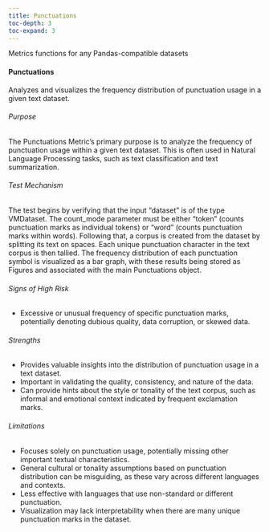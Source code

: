 ```yaml
---
title: Punctuations
toc-depth: 3
toc-expand: 3
---
```


Metrics functions for any Pandas-compatible datasets










#### Punctuations

Analyzes and visualizes the frequency distribution of punctuation usage in a given text dataset.

###### Purpose

The Punctuations Metric's primary purpose is to analyze the frequency of punctuation usage within a given text
dataset. This is often used in Natural Language Processing tasks, such as text classification and text
summarization.

###### Test Mechanism

The test begins by verifying that the input "dataset" is of the type VMDataset. The count_mode parameter must be
either "token" (counts punctuation marks as individual tokens) or "word" (counts punctuation marks within words).
Following that, a corpus is created from the dataset by splitting its text on spaces. Each unique punctuation
character in the text corpus is then tallied. The frequency distribution of each punctuation symbol is visualized
as a bar graph, with these results being stored as Figures and associated with the main Punctuations object.

###### Signs of High Risk

- Excessive or unusual frequency of specific punctuation marks, potentially denoting dubious quality, data
corruption, or skewed data.

###### Strengths

- Provides valuable insights into the distribution of punctuation usage in a text dataset.
- Important in validating the quality, consistency, and nature of the data.
- Can provide hints about the style or tonality of the text corpus, such as informal and emotional context
indicated by frequent exclamation marks.

###### Limitations

- Focuses solely on punctuation usage, potentially missing other important textual characteristics.
- General cultural or tonality assumptions based on punctuation distribution can be misguiding, as these vary
across different languages and contexts.
- Less effective with languages that use non-standard or different punctuation.
- Visualization may lack interpretability when there are many unique punctuation marks in the dataset.




 